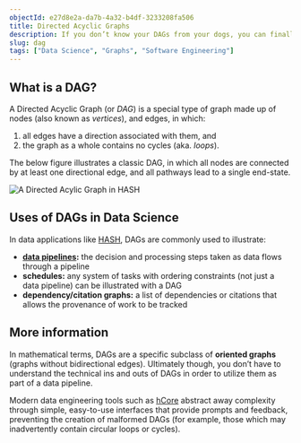 ```yaml
---
objectId: e27d8e2a-da7b-4a32-b4df-3233208fa506
title: Directed Acyclic Graphs
description: If you don’t know your DAGs from your dogs, you can finally get some clarity and sleep easily tonight. Learn what makes a Directed Acyclic Graph a DAG.
slug: dag
tags: ["Data Science", "Graphs", "Software Engineering"]
---
```


## What is a DAG?

A Directed Acyclic Graph (or _DAG_) is a special type of graph made up of nodes (also known as _vertices_), and edges, in which:

1. all edges have a direction associated with them, and
1. the graph as a whole contains no cycles (aka. _loops_).

The below figure illustrates a classic DAG, in which all nodes are connected by at least one directional edge, and all pathways lead to a single end-state.

![A Directed Acylic Graph in HASH](https://cdn-us1.hash.ai/site/dag-example.png)

## Uses of DAGs in Data Science

In data applications like [HASH](/platform), DAGs are commonly used to illustrate:

- **[data pipelines](/glossary/data-pipelines):** the decision and processing steps taken as data flows through a pipeline
- **schedules:** any system of tasks with ordering constraints (not just a data pipeline) can be illustrated with a DAG
- **dependency/citation graphs:** a list of dependencies or citations that allows the provenance of work to be tracked

## More information

In mathematical terms, DAGs are a specific subclass of **oriented graphs** (graphs without bidirectional edges). Ultimately though, you don’t have to understand the technical ins and outs of DAGs in order to utilize them as part of a data pipeline.

Modern data engineering tools such as [hCore](/platform/core) abstract away complexity through simple, easy-to-use interfaces that provide prompts and feedback, preventing the creation of malformed DAGs (for example, those which may inadvertently contain circular loops or cycles).
